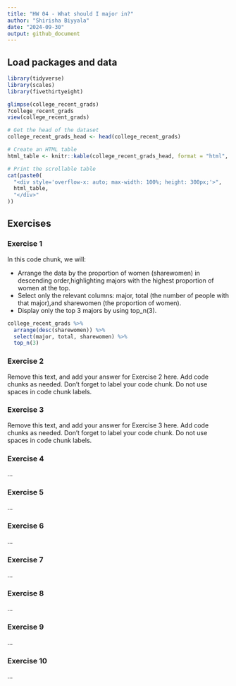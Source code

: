 ---
title: "HW 04 - What should I major in?"
author: "Shirisha Biyyala"
date: "2024-09-30"
output: github_document
---

## Load packages and data

```{r load-packages, message = FALSE}
library(tidyverse)
library(scales)
library(fivethirtyeight)
```

```{r understand-data}
glimpse(college_recent_grads)
?college_recent_grads
view(college_recent_grads)
```

```{r college_recent_grads_head, echo=FALSE, results='asis'}
# Get the head of the dataset
college_recent_grads_head <- head(college_recent_grads)

# Create an HTML table
html_table <- knitr::kable(college_recent_grads_head, format = "html", escape = FALSE)

# Print the scrollable table
cat(paste0(
  "<div style='overflow-x: auto; max-width: 100%; height: 300px;'>",
  html_table,
  "</div>"
))
```

## Exercises

### Exercise 1

In this code chunk, we will:

- Arrange the data by the proportion of women (sharewomen) in descending order,highlighting majors with the highest proportion of women at the top.
- Select only the relevant columns: major, total (the number of people with that major),and sharewomen (the proportion of women).
- Display only the top 3 majors by using top_n(3).

```{r top_n_major}
college_recent_grads %>%
  arrange(desc(sharewomen)) %>% 
  select(major, total, sharewomen) %>%
  top_n(3)
```


### Exercise 2

Remove this text, and add your answer for Exercise 2 here.
Add code chunks as needed.
Don't forget to label your code chunk.
Do not use spaces in code chunk labels.

### Exercise 3

Remove this text, and add your answer for Exercise 3 here.
Add code chunks as needed.
Don't forget to label your code chunk.
Do not use spaces in code chunk labels.

### Exercise 4

...

### Exercise 5

...

### Exercise 6

...

### Exercise 7

...

### Exercise 8

...

### Exercise 9

...

### Exercise 10

...
